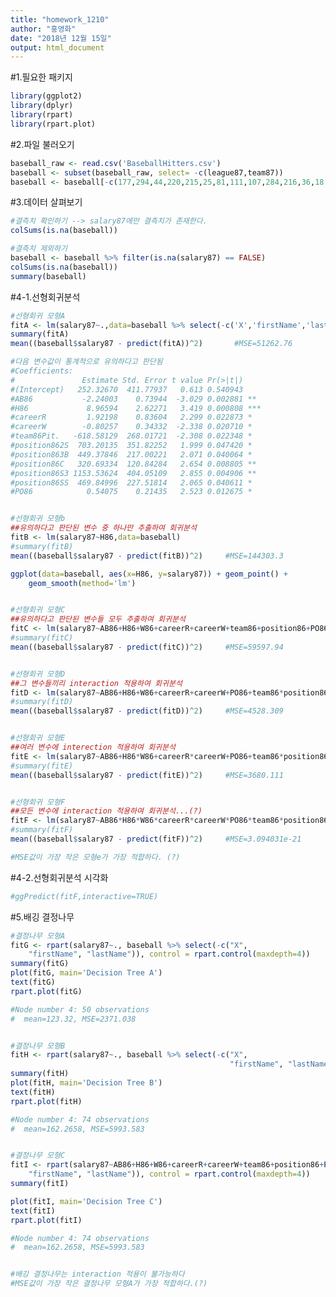 ---
title: "homework_1210"
author: "홍영화"
date: "2018년 12월 15일"
output: html_document
---

#1.필요한 패키지
```{r}
library(ggplot2)
library(dplyr)
library(rpart)
library(rpart.plot)
```

#2.파일 불러오기
```{r}
baseball_raw <- read.csv('BaseballHitters.csv')
baseball <- subset(baseball_raw, select= -c(league87,team87))
baseball <- baseball[-c(177,294,44,220,215,25,81,111,107,284,216,36,18,56,91,320,113,194,321,151,7,19,242,123,221,230,45,277,54,228,156,298,92,121,181,243,191,68,118,55,264,153,125,102,75,32,303,317,106,252,149,70,316,293,40,310,90,100,258,15),]
```

#3.데이터 살펴보기
```{r}
#결측치 확인하기 --> salary87에만 결측치가 존재한다.
colSums(is.na(baseball))  

#결측치 제외하기
baseball <- baseball %>% filter(is.na(salary87) == FALSE)
colSums(is.na(baseball))
summary(baseball)

```

#4-1.선형회귀분석
```{r}
#선형회귀 모형A
fitA <- lm(salary87~.,data=baseball %>% select(-c('X','firstName','lastName')))
summary(fitA)
mean((baseball$salary87 - predict(fitA))^2)       #MSE=51262.76

#다음 변수값이 통계적으로 유의하다고 판단됨
#Coefficients:
#               Estimate Std. Error t value Pr(>|t|)    
#(Intercept)   252.32670  411.77937   0.613 0.540943 
#AB86           -2.24003    0.73944  -3.029 0.002881 ** 
#H86             8.96594    2.62271   3.419 0.000808 ***
#careerR         1.92198    0.83604   2.299 0.022873 *  
#careerW        -0.80257    0.34332  -2.338 0.020710 * 
#team86Pit.   -618.58129  268.01721  -2.308 0.022348 *  
#position862S  703.20135  351.82252   1.999 0.047420 *  
#position863B  449.37846  217.00221   2.071 0.040064 * 
#position86C   320.69334  120.84284   2.654 0.008805 ** 
#position86S3 1153.53624  404.05109   2.855 0.004906 **
#position86SS  469.84996  227.51814   2.065 0.040611 *  
#PO86            0.54075    0.21435   2.523 0.012675 *  


#선형회귀 모형b
##유의하다고 판단된 변수 중 하나만 추출하여 회귀분석
fitB <- lm(salary87~H86,data=baseball)
#summary(fitB)
mean((baseball$salary87 - predict(fitB))^2)     #MSE=144303.3

ggplot(data=baseball, aes(x=H86, y=salary87)) + geom_point() +
    geom_smooth(method='lm')


#선형회귀 모형C
##유의하다고 판단된 변수들 모두 추출하여 회귀분석
fitC <- lm(salary87~AB86+H86+W86+careerR+careerW+team86+position86+PO86,data=baseball)
#summary(fitC)
mean((baseball$salary87 - predict(fitC))^2)     #MSE=59597.94


#선형회귀 모형D
##그 변수들끼리 interaction 적용하여 회귀분석
fitD <- lm(salary87~AB86+H86+W86+careerR+careerW+PO86+team86*position86,data=baseball)
#summary(fitD)
mean((baseball$salary87 - predict(fitD))^2)     #MSE=4528.309


#선형회귀 모형E
##여러 변수에 interection 적용하여 회귀분석
fitE <- lm(salary87~AB86+H86*W86+careerR*careerW+PO86+team86*position86,data=baseball)
#summary(fitE)
mean((baseball$salary87 - predict(fitE))^2)     #MSE=3680.111


#선형회귀 모형F
##모든 변수에 interaction 적용하여 회귀분석...(?)
fitF <- lm(salary87~AB86*H86*W86*careerR*careerW*PO86*team86*position86,data=baseball)
#summary(fitF)
mean((baseball$salary87 - predict(fitF))^2)     #MSE=3.094031e-21

#MSE값이 가장 작은 모형e가 가장 적합하다. (?)


```

#4-2.선형회귀분석 시각화
```{r}
#ggPredict(fitF,interactive=TRUE)
```


#5.배깅 결정나무
```{r}
#결정나무 모형A
fitG <- rpart(salary87~., baseball %>% select(-c("X", 
    "firstName", "lastName")), control = rpart.control(maxdepth=4))
summary(fitG)
plot(fitG, main='Decision Tree A')
text(fitG)
rpart.plot(fitG) 

#Node number 4: 50 observations
#  mean=123.32, MSE=2371.038 


#결정나무 모형B
fitH <- rpart(salary87~., baseball %>% select(-c("X", 
                                                 "firstName", "lastName","AB86", "HR86" , "RBI86" , "years" , "careerH" , "careerHR" , "league86", "A86")), control = rpart.control(maxdepth=4))
summary(fitH)
plot(fitH, main='Decision Tree B')
text(fitH)
rpart.plot(fitH)

#Node number 4: 74 observations
#  mean=162.2658, MSE=5993.583 


#결정나무 모형C
fitI <- rpart(salary87~AB86+H86+W86+careerR+careerW+team86+position86+PO86, baseball %>% select(-c("X", 
    "firstName", "lastName")), control = rpart.control(maxdepth=4))
summary(fitI)

plot(fitI, main='Decision Tree C')
text(fitI)
rpart.plot(fitI) 

#Node number 4: 74 observations
#  mean=162.2658, MSE=5993.583 


#배깅 결정나무는 interaction 적용이 불가능하다
#MSE값이 가장 작은 결정나무 모형A가 가장 적합하다.(?)

```





